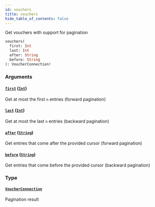 ```yaml
---
id: vouchers
title: vouchers
hide_table_of_contents: false
---
```



Get vouchers with support for pagination

```graphql
vouchers(
  first: Int
  last: Int
  after: String
  before: String
): VoucherConnection!
```


### Arguments

#### [`first`](#) ([`Int`](/cartesi-rollups/next/api/graphql/scalars/int))
Get at most the first `n` entries (forward pagination)



#### [`last`](#) ([`Int`](/cartesi-rollups/next/api/graphql/scalars/int))
Get at most the last `n` entries (backward pagination)



#### [`after`](#) ([`String`](/cartesi-rollups/next/api/graphql/scalars/string))
Get entries that come after the provided cursor (forward pagination)



#### [`before`](#) ([`String`](/cartesi-rollups/next/api/graphql/scalars/string))
Get entries that come before the provided cursor (backward pagination)



### Type

#### [`VoucherConnection`](/cartesi-rollups/next/api/graphql/objects/voucher-connection)

Pagination result
